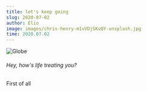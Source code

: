 ```yaml
---
title: let's keep going
slug: 2020-07-02
author: Elio
image: images/chris-henry-m1vVDjSKvQY-unsplash.jpg
time: 2020.07.02
---
```


![Globe](images/chris-henry-m1vVDjSKvQY-unsplash.jpg)

###### Hey, how's life treating you?

First of all
